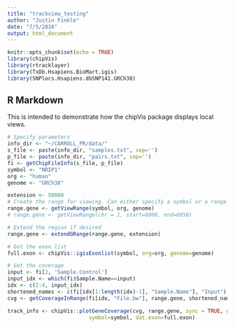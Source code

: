 ```yaml
---
title: "trackview_testing"
author: "Justin Finkle"
date: "7/5/2016"
output: html_document
---
```


```r
knitr::opts_chunk$set(echo = TRUE)
library(chipVis)
library(rtracklayer)
library(TxDb.Hsapiens.BioMart.igis)
library(SNPlocs.Hsapiens.dbSNP141.GRCh38)
```

## R Markdown

This is intended to demonstrate how the chipVis package displays local views.
```r
# Specify parameters
info_dir <- "~/CARROLL_PR/data/"
s_file <- paste(info_dir, "samples.txt", sep='')
p_file <- paste(info_dir, "pairs.txt", sep='')
fi <- getChipFileInfo(s_file, p_file)
symbol <- "NRIP1"
org <- "human"
genome <- "GRCh38"
```

```r
extension <- 50000
# Create the range for viewing. Can either specify a symbol or a range
range.gene <- getViewRange(symbol, org, genome)
# range.gene <- getViewRange(chr = 1, start=6000, end=6050)

# Extend the region if desired
range.gene <- extendGRange(range.gene, extension)

# Get the exon list
full.exon <- chipVis::igisExonlist(symbol, org=org, genome=genome)

# Get the coverage
input <- fi[2, 'Sample.Control']
input_idx <- which(fi$Sample.Name==input)
idx <- c(2:4, input_idx)
shortened_names <- c(fi[idx[1:length(idx)-1], "Sample.Name"], "Input")
cvg <- getCoverageInRange(fi[idx, "File.bw"], range.gene, shortened_names)
```

```r
track_info <- chipVis::plotGeneCoverage(cvg, range.gene, sync = TRUE, genome=genome, 
                          symbol=symbol, dat.exon=full.exon)
```